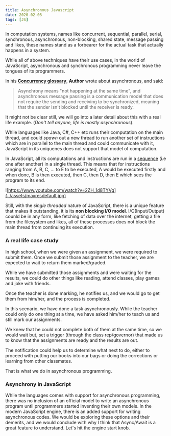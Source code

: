 ```yaml
---
title: Asynchronous Javascript
date: 2020-02-05
tags: [JS]
---
```


In computation systems, names like concurrent, sequential, parallel, serial, synchronous, asynchronous, non-blocking, shared state, message passing and likes, these names stand as a forbearer for the actual task that actually happens in a system.

While all of above techniques have their use cases, in the world of JavaScript, asynchronous and synchronous programming never leave the tongues of its programmers.

In his [__Concurrency glossary__](https://slikts.github.io/concurrency-glossary/?id=asynchronous-vs-synchronous-non-blocking-concurrent-vs-blocking-sequential), **Author** wrote about asynchronous, and said:

> Asynchrony means "not happening at the same time", and asynchronous message passing is a communication model that does not require the sending and receiving to be synchronized, meaning that the sender isn't blocked until the receiver is ready.

It might not be clear still, we will go into a later detail about this with a real life example. (_Don't tell anyone, life is mostly asynchronous_).

While languages like Java, C#, C++ etc runs their computation on the main thread, and could _spawn_ out a new thread to run another set of instructions which are in parallel to the main thread and could communicate with it, JavaScript in its uniquenes does not support that model of computation.

In JavaScript, all its computations and instructions are run in a [sequence](https://slikts.github.io/concurrency-glossary/?id=concurrent-order-independent-vs-sequential) (i.e one after another) in a single thread. This means that for instructions ranging from A, B, C, ... to E to be executed, A would be executed firstly and when done, B is then executed, then C, then D, then E which sees the program to its end.

![https://www.youtube.com/watch?v=2ZH_1d8TYVg](../assets/maxresdefault.jpg)


Still, with the _single threaded_ nature of JavaScript, there is a unique feature that makes it outstanding, it is its **non blocking I/O model**. I/O(Input/Output) counld be in any form, like fetching of data over the internet, getting a file from the filesystem and likes, all of these processes does not block the main thread from continuing its execution.



### A real life case study

In high school, when we were given an assignment, we were required to submit them. Once we submit those assignment to the teacher, we are expected to wait to return them marked/graded.

While we have submitted those assignments and were waiting for the results, we could do other things like reading, attend classes, play games and joke with friends.

Once the teacher is done marking, he notifies us, and we would go to get them from him/her, and the process is completed.

In this scenario, we have done a task asynchronously. While the teacher could only do one thing at a time, we have asked him/her to teach us and still mark our assignments.

We knew that he could not complete both of them at the same time, so we would wait but, set a trigger (through the class rep/governor) that made us to know that the assignments are ready and the results are out.

The notification could help us to determine what next to do, either to proceed with putting our books into our bags or doing the corrections or learning from other classmates.

That is what we do in asynchronous programming.

### Asynchrony in JavaScript

While the languages comes with support for asynchronous programming, there was no inclusion of an official model to write an asynchronous program until programmers started inventing their own models. In the modern JavaScript engine, there is an added support for writing asynchronous codes. We would be exploring these options and their demerits, and we would conclude with why I think that Async/Await is a great feature to understand. Let's hit the engine start knob. 